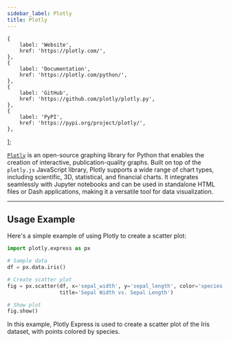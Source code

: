 ```yaml
---
sidebar_label: Plotly
title: Plotly
---
```



    {
        label: 'Website',
        href: 'https://plotly.com/',
    },
    {
        label: 'Documentation',
        href: 'https://plotly.com/python/',
    },
    {
        label: 'GitHub',
        href: 'https://github.com/plotly/plotly.py',
    },
    {
        label: 'PyPI',
        href: 'https://pypi.org/project/plotly/',
    },
];

<ToolTags toolName="Plotly" />

<ToolLinks links={links} />

[`Plotly`](https://plotly.com/) is an open-source graphing library for Python that enables the creation of interactive, publication-quality graphs. Built on top of the `plotly.js` JavaScript library, Plotly supports a wide range of chart types, including scientific, 3D, statistical, and financial charts. It integrates seamlessly with Jupyter notebooks and can be used in standalone HTML files or Dash applications, making it a versatile tool for data visualization.

---

## Usage Example

Here's a simple example of using Plotly to create a scatter plot:

```python
import plotly.express as px

# Sample data
df = px.data.iris()

# Create scatter plot
fig = px.scatter(df, x='sepal_width', y='sepal_length', color='species',
                 title='Sepal Width vs. Sepal Length')

# Show plot
fig.show()
```

In this example, Plotly Express is used to create a scatter plot of the Iris dataset, with points colored by species.
